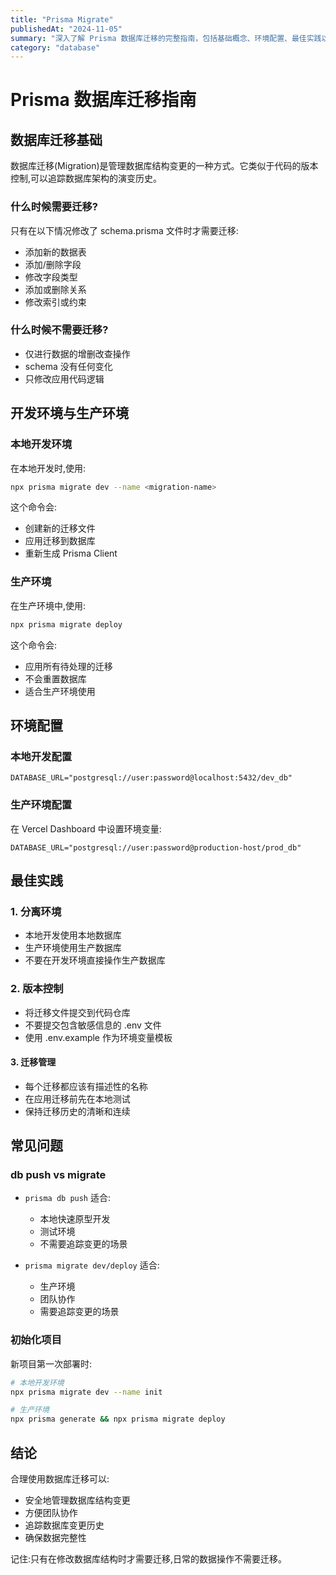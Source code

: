 ```yaml
---
title: "Prisma Migrate"
publishedAt: "2024-11-05"
summary: "深入了解 Prisma 数据库迁移的完整指南，包括基础概念、环境配置、最佳实践以及常见问题的解决方案。"
category: "database"
---
```


# Prisma 数据库迁移指南

## 数据库迁移基础

数据库迁移(Migration)是管理数据库结构变更的一种方式。它类似于代码的版本控制,可以追踪数据库架构的演变历史。

### 什么时候需要迁移?

只有在以下情况修改了 schema.prisma 文件时才需要迁移:

- 添加新的数据表
- 添加/删除字段
- 修改字段类型
- 添加或删除关系
- 修改索引或约束

### 什么时候不需要迁移?

- 仅进行数据的增删改查操作
- schema 没有任何变化
- 只修改应用代码逻辑

## 开发环境与生产环境

### 本地开发环境

在本地开发时,使用:

```bash
npx prisma migrate dev --name <migration-name>
```

这个命令会:

- 创建新的迁移文件
- 应用迁移到数据库
- 重新生成 Prisma Client

### 生产环境

在生产环境中,使用:

```bash
npx prisma migrate deploy
```

这个命令会:

- 应用所有待处理的迁移
- 不会重置数据库
- 适合生产环境使用

## 环境配置

### 本地开发配置

```env:.env.local
DATABASE_URL="postgresql://user:password@localhost:5432/dev_db"
```

### 生产环境配置

在 Vercel Dashboard 中设置环境变量:

```env
DATABASE_URL="postgresql://user:password@production-host/prod_db"
```

## 最佳实践

### 1. 分离环境

- 本地开发使用本地数据库
- 生产环境使用生产数据库
- 不要在开发环境直接操作生产数据库

### 2. 版本控制

- 将迁移文件提交到代码仓库
- 不要提交包含敏感信息的 .env 文件
- 使用 .env.example 作为环境变量模板

#### 3. 迁移管理

- 每个迁移都应该有描述性的名称
- 在应用迁移前先在本地测试
- 保持迁移历史的清晰和连续

## 常见问题

### db push vs migrate

- `prisma db push` 适合:

  - 本地快速原型开发
  - 测试环境
  - 不需要追踪变更的场景

- `prisma migrate dev/deploy` 适合:
  - 生产环境
  - 团队协作
  - 需要追踪变更的场景

### 初始化项目

新项目第一次部署时:

```bash
# 本地开发环境
npx prisma migrate dev --name init

# 生产环境
npx prisma generate && npx prisma migrate deploy
```

## 结论

合理使用数据库迁移可以:

- 安全地管理数据库结构变更
- 方便团队协作
- 追踪数据库变更历史
- 确保数据完整性

记住:只有在修改数据库结构时才需要迁移,日常的数据操作不需要迁移。
